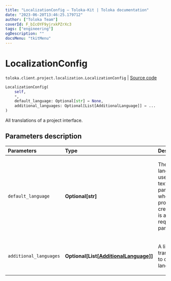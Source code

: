 ```yaml
---
title: "LocalizationConfig — Toloka-Kit | Toloka documentation"
date: "2023-06-20T13:46:25.179712"
author: ["Toloka Team"]
coverId: F_bIcOYF9yjrxkPZrXc3
tags: ["engineering"]
ogDescription: ""
docsMenu: "tkitMenu"
---
```


# LocalizationConfig

`toloka.client.project.localization.LocalizationConfig` | [Source code](https://github.com/Toloka/toloka-kit/blob/v1.2.0/src/client/project/localization.py#L47)

```python
LocalizationConfig(
    self,
    *,
    default_language: Optional[str] = None,
    additional_languages: Optional[List[AdditionalLanguage]] = ...
)
```

All translations of a project interface.

## Parameters description

| Parameters | Type | Description |
| :----------| :----| :-----------|
`default_language`|**Optional\[str\]**|<p>The main language used for text parameters when the project was created. It is a required parameter.</p>
`additional_languages`|**Optional\[List\[[AdditionalLanguage](/docs/toloka-kit/reference/toloka.client.project.localization.AdditionalLanguage)\]\]**|<p>A list of translations to other languages.</p>